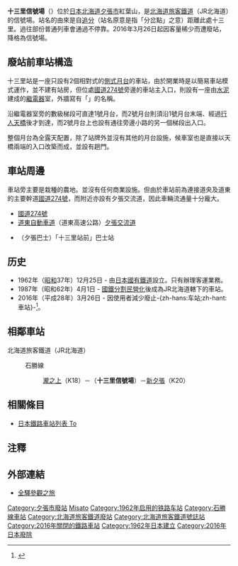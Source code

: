 {{refimprove|time=2019-08-23T11:58:02+00:00}}
{{otheruses|subject=日本JR北海道的一处线路所|other=中国[[大连地铁|大连地铁]]名为“十三里”的车站|十三里站 (大连市)}}
{{noteTA
|T=zh-tw:十三里號誌站;zh-hk:十三里信號場;zh-cn:十三里线路所;
|1=zh-tw:十三里車站;zh-hk:十三里站;zh-cn:十三里站;
|2=zh-tw:瀧之上車站;zh-hk:瀧之上站;zh-cn:瀧之上站;
|3=zh-tw:新夕張車站;zh-hk:新夕張站;zh-cn:新夕張站;
|4=zh-tw:號誌站;zh-hk:信號場;zh-cn:线路所;
}}
{{日本車站資訊
|公司色     = #2cb431
|站名       = 十三里信號場
|圖片       = 
|pxl        = 250px
|圖片說明   = 
|日文原名   = 十三里
|平假名     = とみさと
|羅馬拼音   = Tomisato
|電報略號   = トト
|所屬公司   = [[File:JR_logo_(hokkaido).svg|23px]][[北海道旅客鐵道|北海道旅客鐵道]]（JR北海道）
|所在地     = [[北海道|北海道]][[夕張市|夕張市]]紅葉山
|啟用年月日 = 1962年（昭和37年）12月25日
|廢站年月日 = 2016年（平成28年）3月26日
|車站構造   = [[信號場|信號場]]
|月台配置   = 2線
|乘客人數 = 5
|統計年度   = 1998
|所屬路線   =  {{color|#8cc63e|■}}[[石勝線|石勝線]]
|前一站     = K18 [[瀧之上站|瀧之上]]
|前一站距離 = 4.4
|後一站距離 = 2.8
|後一站     = [[新夕張站|新夕張]] K20
|距離       = 40.2
|起站       = [[南千歲站|南千歲]]
|備註       = 廢站前為無人車站
}}
'''十三里信號場'''（{{jpn|j=十三里信号場|hg=とみさとしんごうじょう|rm=Tomisato  shingōjyo|f=y}}）位於[[日本|日本]][[北海道|北海道]][[夕張市|夕張市]]紅葉山，是[[北海道旅客鐵道|北海道旅客鐵道]]（JR北海道）的信號場。站名的由來是自[[追分車站_(北海道)|追分]]（站名原意是指「分岔點」之意）距離此處十三里。過往部份普通列車會通過不停靠。2016年3月26日起因客量稀少而遭廢站，降格為信號場。

== 廢站前車站構造 ==
十三里站是一座只設有2個相對式的[[側式月台|側式月台]]的車站，由於開業時是以簡易車站模式運作，並不建有站房，但位處[[國道274號|國道274號]]旁邊的車站主入口，則設有一座由[[水泥|水泥]]建成的[[繼電器|繼電器]]室，外牆寫有「{{lang|ja|十三里駅}}」的名稱。

沿繼電器室旁的數級梯段可直達1號月台，而2號月台則須沿1號月台末端、經過[[行人天橋|行人天橋]]後才到達，而2號月台上也設有通往旁邊小路的另一個梯段出入口。

整個月台為全露天配置，除了站牌外並沒有其他的月台設施，候車室也是直接以天橋兩端的入口改築而成，並設有趟門。

== 車站周邊 ==
車站旁主要是栽種{{Link-ja|夕張蜜瓜|夕張メロン}}的農地。並沒有任何商業設施。但由於車站前為連接道央及道東的主要幹道[[國道274號|國道274號]]，而附近亦設有夕張交流道，因此車輛流通量十分龐大。
*[[國道274號|國道274號]]
*[[道東自動車道|道東自動車道]]（道東高速公路）[[夕張IC|夕張交流道]]
*{{Link-ja|夕張鐵道|夕張鉄道}}（夕張巴士）「十三里站前」巴士站

== 历史 ==
*1962年（[[昭和|昭和]]37年）12月25日 - 由[[日本國有鐵道|日本國有鐵道]]設立。只有辦理客運業務。
*1987年（昭和62年）4月1日 - [[國鐵分割民營化|國鐵分割民營化]]後成為JR北海道轄下的車站。
*2016年（平成28年）3月26日 - 因使用者減少廢止-{zh-hans:车站;zh-hant:車站}-<ref>{{Cite press release|url=http://www.jrhokkaido.co.jp/press/2015/151218-3.pdf|format=PDF|title=平成28年3月ダイヤ改正について|publisher=北海道旅客鉄道|date=2015-12-18|accessdate=2015-12-18|archive-date=2015-12-18|archive-url=https://web.archive.org/web/20151218154545/http://www.jrhokkaido.co.jp/press/2015/151218-3.pdf|dead-url=no}}</ref>。

== 相鄰車站 ==
; 北海道旅客鐵道（JR北海道）
: {{color|#8cc63e|■}}石勝線
:: [[瀧之上站|瀧之上]]（K18）－（'''十三里信號場'''）－[[新夕張站|新夕張]]（K20）

==相關條目==
*[[日本鐵路車站列表_To|日本鐵路車站列表 To]]

== 注釋 ==
{{reflist}}

== 外部連結 ==
* {{ja}}[http://www.tsuchibuta.com/jr-hokkaido/sekishouline/06tomisato/06tomisato.htm 全驛參觀之旅]{{Wayback|url=http://www.tsuchibuta.com/jr-hokkaido/sekishouline/06tomisato/06tomisato.htm |date=20130614235828 }}

{{石勝線}}

{{DEFAULTSORT:Tomisato}}
[[Category:夕張市廢站|Category:夕張市廢站]]
[[Category:日本鐵路車站_To|Misato]]
[[Category:1962年启用的铁路车站|Category:1962年启用的铁路车站]]
[[Category:石勝線車站|Category:石勝線車站]]
[[Category:北海道旅客鐵道廢站|Category:北海道旅客鐵道廢站]]
[[Category:北海道旅客鐵道號誌站|Category:北海道旅客鐵道號誌站]]
[[Category:2016年關閉的鐵路車站|Category:2016年關閉的鐵路車站]]
[[Category:1962年日本建立|Category:1962年日本建立]]
[[Category:2016年日本廢除|Category:2016年日本廢除]]